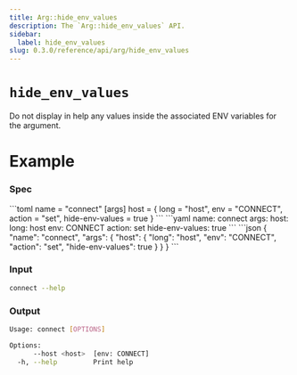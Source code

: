 ```yaml
---
title: Arg::hide_env_values
description: The `Arg::hide_env_values` API.
sidebar:
  label: hide_env_values
slug: 0.3.0/reference/api/arg/hide_env_values
---
```



# `hide_env_values` <LinkButton href="https://docs.rs/clap/latest/clap/struct.Arg.html#method.hide_env_values" icon="open-book" variant="minimal" />

<Badge text="since 0.1.0" size="small" />

Do not display in help any values inside the associated ENV variables for the argument.

# Example

### Spec

<Tabs syncKey="format">
  <TabItem label="TOML">
    ```toml
    name = "connect"
    [args]
    host = { long = "host", env = "CONNECT", action = "set", hide-env-values = true }
    ```
  </TabItem>

  <TabItem label="YAML">
    ```yaml
    name: connect
    args:
      host:
        long: host
        env: CONNECT
        action: set
        hide-env-values: true
    ```
  </TabItem>

  <TabItem label="JSON">
    ```json
    {
      "name": "connect",
      "args": {
        "host": {
          "long": "host",
          "env": "CONNECT",
          "action": "set",
          "hide-env-values": true
        }
      }
    }
    ```
  </TabItem>
</Tabs>

### Input

```bash
connect --help
```

### Output

```bash
Usage: connect [OPTIONS]

Options:
      --host <host>  [env: CONNECT]
  -h, --help         Print help
```
